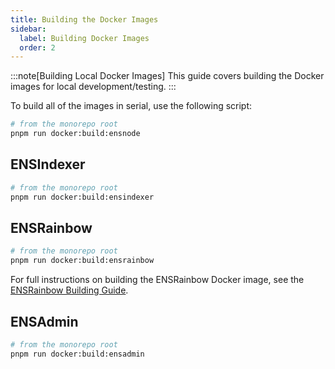 ```yaml
---
title: Building the Docker Images
sidebar:
  label: Building Docker Images
  order: 2
---
```



:::note[Building Local Docker Images]
This guide covers building the Docker images for local development/testing.
:::

To build all of the images in serial, use the following script:

```bash
# from the monorepo root
pnpm run docker:build:ensnode
```

## ENSIndexer

```bash
# from the monorepo root
pnpm run docker:build:ensindexer
```

## ENSRainbow

```bash
# from the monorepo root
pnpm run docker:build:ensrainbow
```

For full instructions on building the ENSRainbow Docker image, see the [ENSRainbow Building Guide](/ensrainbow/contributing/building).

<LinkCard
  title="View ENSRainbow Building Guide"
  description="Learn how to build the ENSRainbow Docker image"
  href="/ensrainbow/contributing/building"
/>

## ENSAdmin

```bash
# from the monorepo root
pnpm run docker:build:ensadmin
```
